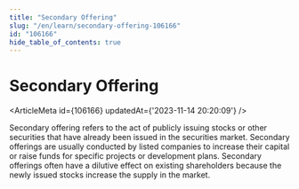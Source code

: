 ```yaml
---
title: "Secondary Offering"
slug: "/en/learn/secondary-offering-106166"
id: "106166"
hide_table_of_contents: true
---
```



# Secondary Offering

<ArticleMeta id={106166} updatedAt={'2023-11-14 20:20:09'} />
<div className='border-solid border-b border-t-0 my-4 border-[var(--ifm-color-gray-300)]' />

Secondary offering refers to the act of publicly issuing stocks or other securities that have already been issued in the securities market. Secondary offerings are usually conducted by listed companies to increase their capital or raise funds for specific projects or development plans. Secondary offerings often have a dilutive effect on existing shareholders because the newly issued stocks increase the supply in the market.
